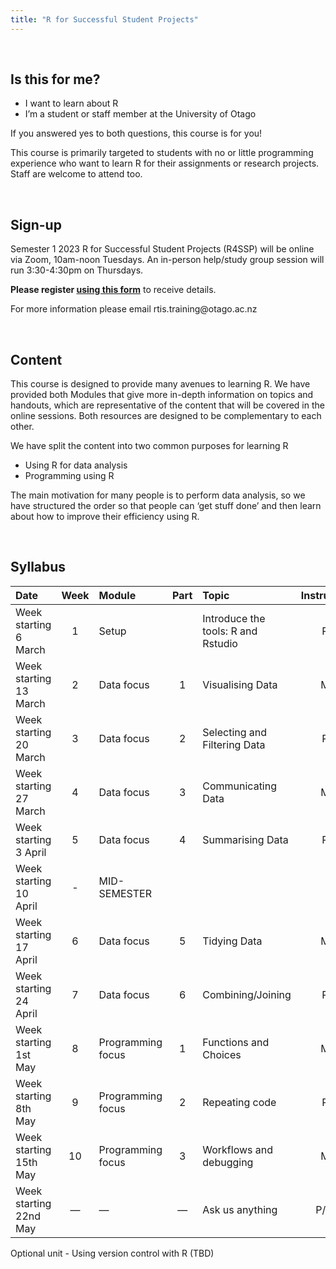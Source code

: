 ```yaml
---
title: "R for Successful Student Projects"
---
```


\

## Is this for me?

- I want to learn about R
- I'm a student or staff member at the University of Otago

If you answered yes to both questions, this course is for you!

This course is primarily targeted to students with no or little programming experience who want to learn R for their assignments or research projects. Staff are welcome to attend too.

\

## Sign-up

Semester 1 2023 R for Successful Student Projects (R4SSP) will be online via Zoom, 10am-noon Tuesdays. An in-person help/study group session will run 3:30-4:30pm on Thursdays.

**Please register [using this form](https://docs.google.com/forms/d/e/1FAIpQLScVcCLMmgIYgZ2wBXgnaPL4ivhlZnhAM4jS0mHwQb6vcsJmkQ/viewform?usp=sf_link)** to receive details.

<!-- https://docs.google.com/forms/d/e/1FAIpQLScVcCLMmgIYgZ2wBXgnaPL4ivhlZnhAM4jS0mHwQb6vcsJmkQ/viewform?usp=sf_link -->

For more information please email rtis.training@otago.ac.nz

\

## Content

This course is designed to provide many avenues to learning R. We have provided both Modules that give more in-depth information on topics and handouts, which are representative of the content that will be covered in the online sessions. Both resources are designed to be complementary to each other.

We have split the content into two common purposes for learning R

- Using R for data analysis
- Programming using R

The main motivation for many people is to perform data analysis, so we have structured the order so that people can 'get stuff done' and then learn about how to improve their efficiency using R.

\

## Syllabus

Date | Week | Module | Part | Topic | Instructor
:--|:-:|:-|:-:|:--|:--:|
Week starting 6 March | 1 | Setup | | Introduce the tools: R and Rstudio | P
Week starting 13 March | 2 | Data focus | 1 | Visualising Data | M
Week starting 20 March | 3 | Data focus | 2 | Selecting and Filtering Data | P
Week starting 27 March | 4 | Data focus | 3 | Communicating Data | M
Week starting 3 April  | 5 | Data focus | 4 | Summarising Data | P
Week starting 10 April | - | MID-SEMESTER | | |
Week starting 17 April | 6 | Data focus | 5 | Tidying Data | M
Week starting 24 April | 7 |Data focus | 6 | Combining/Joining |P
Week starting 1st May | 8 | Programming focus | 1 | Functions and Choices | M
Week starting 8th May | 9 | Programming focus | 2 | Repeating code | P
Week starting 15th May | 10 | Programming focus | 3 | Workflows and debugging | M
Week starting 22nd May | --- | --- | --- | Ask us anything | P/M

Optional unit - Using version control with R (TBD)
